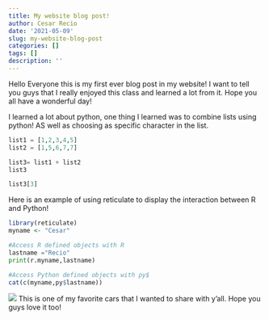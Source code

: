 ```yaml
---
title: My website blog post!
author: Cesar Recio
date: '2021-05-09'
slug: my-website-blog-post
categories: []
tags: []
description: ''
---
```

Hello Everyone this is my first ever blog post in my website! I want to tell you guys that I really enjoyed this class and learned a lot from it. Hope you all have a wonderful day! 


I learned a lot about python, one thing I learned was to combine lists using python! AS well as choosing as specific character in the list.
```python
list1 = [1,2,3,4,5]
list2 = [1,5,6,7,7]

list3= list1 + list2
list3

list3[3]
```
Here is an example of using reticulate to display the interaction between R and Python!

```r
library(reticulate)
myname <- "Cesar"
```
```python
#Access R defined objects with R
lastname ="Recio"
print(r.myname,lastname)
```
```r
#Access Python defined objects with py$
cat(c(myname,py$lastname))
```





![](/post/2021-05-09-my-website-blog-post_files/_MG_2587.JPG)
This is one of my favorite cars that I wanted to share with y'all. Hope you guys love it too!
